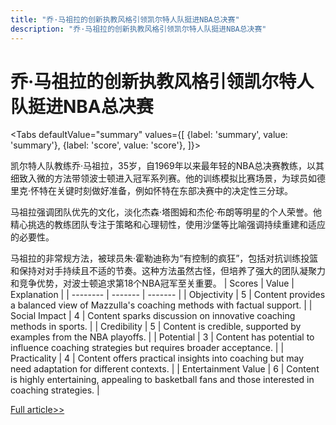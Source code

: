 ```yaml
---
title: "乔·马祖拉的创新执教风格引领凯尔特人队挺进NBA总决赛"
description: "乔·马祖拉的创新执教风格引领凯尔特人队挺进NBA总决赛"
---
```



# 乔·马祖拉的创新执教风格引领凯尔特人队挺进NBA总决赛


<Tabs
	defaultValue="summary"
	values={[
	{label: 'summary', value: 'summary'},
	{label: 'score', value: 'score'},
]}>
<TabItem value="summary">


凯尔特人队教练乔·马祖拉，35岁，自1969年以来最年轻的NBA总决赛教练，以其细致入微的方法带领波士顿进入冠军系列赛。他的训练模拟比赛场景，为球员如德里克·怀特在关键时刻做好准备，例如怀特在东部决赛中的决定性三分球。

马祖拉强调团队优先的文化，淡化杰森·塔图姆和杰伦·布朗等明星的个人荣誉。他精心挑选的教练团队专注于策略和心理韧性，使用沙堡等比喻强调持续重建和适应的必要性。

马祖拉的非常规方法，被球员朱·霍勒迪称为“有控制的疯狂”，包括对抗训练投篮和保持对对手持续且不适的节奏。这种方法虽然古怪，但培养了强大的团队凝聚力和竞争优势，对波士顿追求第18个NBA冠军至关重要。
</TabItem>
<TabItem value="score">
	| Scores     | Value   | Explanation |
	| -------- | ------- | ------- |
	| Objectivity  | 5    | Content provides a balanced view of Mazzulla's coaching methods with factual support.    |
	| Social Impact | 4     | Content sparks discussion on innovative coaching methods in sports.    |
	| Credibility    | 5    | Content is credible, supported by examples from the NBA playoffs.    |
	| Potential    | 3    | Content has potential to influence coaching strategies but requires broader acceptance.    |
	| Practicality    | 4    | Content offers practical insights into coaching but may need adaptation for different contexts.    |
	| Entertainment Value    | 6    | Content is highly entertaining, appealing to basketball fans and those interested in coaching strategies.    |
</TabItem>
</Tabs>

[Full article>>](https://apnews.com/article/joe-mazzulla-celtics-nba-finals-ec3271c1bc95d73ef24209fe4fa874b5)
